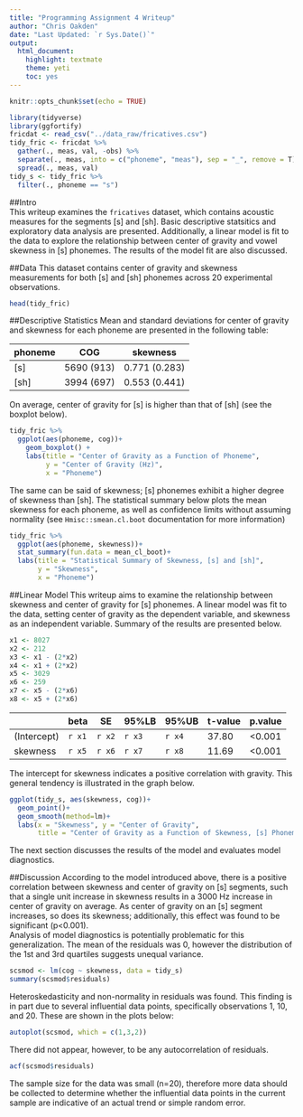 ```yaml
---
title: "Programming Assignment 4 Writeup"
author: "Chris Oakden"
date: "Last Updated: `r Sys.Date()`"
output: 
  html_document: 
    highlight: textmate
    theme: yeti
    toc: yes
---
```


```r
knitr::opts_chunk$set(echo = TRUE)
```
```r
library(tidyverse)
library(ggfortify)
fricdat <- read_csv("../data_raw/fricatives.csv")
tidy_fric <- fricdat %>%
  gather(., meas, val, -obs) %>%
  separate(., meas, into = c("phoneme", "meas"), sep = "_", remove = T) %>%
  spread(., meas, val)
tidy_s <- tidy_fric %>%
  filter(., phoneme == "s")
```

##Intro  
This writeup examines the `fricatives` dataset, which contains acoustic measures for the segments [s] and [sh]. Basic descriptive statsitics and exploratory data analysis are presented. Additionally, a linear model is fit to the data to explore the relationship between center of gravity and vowel skewness in [s] phonemes. The results of the model fit are also discussed.

##Data
This dataset contains center of gravity and skewness measurements for both [s] and [sh] phonemes across 20 experimental observations.
```r
head(tidy_fric)
```

##Descriptive Statistics
Mean and standard deviations for center of gravity and skewness for each phoneme are presented in the following table:


| phoneme| COG        | skewness      |
| ---    | ---        | ---           |
| [s]    | 5690 (913) | 0.771 (0.283) |
| [sh]   | 3994 (697) | 0.553 (0.441) |



On average, center of gravity for [s] is higher than that of [sh] (see the boxplot below).


```r
tidy_fric %>%
  ggplot(aes(phoneme, cog))+
    geom_boxplot() +
    labs(title = "Center of Gravity as a Function of Phoneme",
         y = "Center of Gravity (Hz)",
         x = "Phoneme")       
```


The same can be said of skewness; [s] phonemes exhibit a higher degree of skewness than [sh]. The statistical summary below plots the mean skewness for each phoneme, as well as confidence limits without assuming normality (see `Hmisc::smean.cl.boot` documentation for more information)

```r
tidy_fric %>%
  ggplot(aes(phoneme, skewness))+
  stat_summary(fun.data = mean_cl_boot)+
  labs(title = "Statistical Summary of Skewness, [s] and [sh]",
       y = "Skewness",
       x = "Phoneme")
```

##Linear Model
This writeup aims to examine the relationship between skewness and center of gravity for [s] phonemes. A linear model was fit to the data, setting center of gravity as the dependent variable, and skewness as an independent variable. Summary of the results are presented below.
```r
x1 <- 8027
x2 <- 212
x3 <- x1 - (2*x2)
x4 <- x1 + (2*x2)
x5 <- 3029
x6 <- 259
x7 <- x5 - (2*x6)
x8 <- x5 + (2*x6)
```


|            | beta   | SE    | 95%LB | 95%UB | t-value | p.value |
| ---        | ---    | ---   | ---   | ---   | ---     | ---     |
| (Intercept)| `r x1` | `r x2`| `r x3`| `r x4`| 37.80   | <0.001  | 
| skewness   | `r x5` | `r x6`| `r x7`| `r x8`| 11.69   | <0.001  | 

The intercept for skewness indicates a positive correlation with gravity. This general tendency is illustrated in the graph below.
```r
ggplot(tidy_s, aes(skewness, cog))+
  geom_point()+
  geom_smooth(method=lm)+
  labs(x = "Skewness", y = "Center of Gravity",
       title = "Center of Gravity as a Function of Skewness, [s] Phonemes")
```

The next section discusses the results of the model and evaluates model diagnostics.

##Discussion
According to the model introduced above, there is a positive correlation between skewness and center of gravity on [s] segments, such that a single unit increase in skewness results in a 3000 Hz increase in center of gravity on average. As center of gravity on an [s] segment increases, so does its skewness; additionally, this effect was found to be significant (p<0.001).  
Analysis of model diagnostics is potentially problematic for this generalization. The mean of the residuals was 0, however the distribution of the 1st and 3rd quartiles suggests unequal variance.  
```r
scsmod <- lm(cog ~ skewness, data = tidy_s)
summary(scsmod$residuals)
```

Heteroskedasticity and non-normality in residuals was found. This finding is in part due to several influential data points, specifically observations 1, 10, and 20. These are shown in the plots below:

```r
autoplot(scsmod, which = c(1,3,2))
```

There did not appear, however, to be any autocorrelation of residuals. 
```r
acf(scsmod$residuals)
```

The sample size for the data was small (n=20), therefore more data should be collected to determine whether the influential data points in the current sample are indicative of an actual trend or simple random error.





